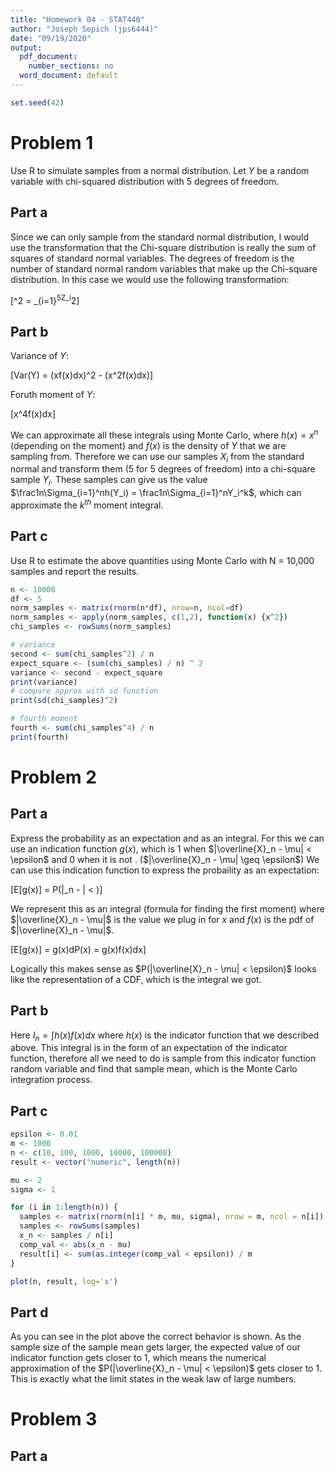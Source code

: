```yaml
---
title: "Homework 04 - STAT440"
author: "Joseph Sepich (jps6444)"
date: "09/19/2020"
output:
  pdf_document:
    number_sections: no
  word_document: default
---
```


```r
set.seed(42)
```

# Problem 1

Use R to simulate samples from a normal distribution. Let $Y$ be a random variable with chi-squared distribution with 5 degrees of freedom.

## Part a

Since we can only sample from the standard normal distribution, I would use the transformation that the Chi-square distribution is really the sum of squares of standard normal variables. The degrees of freedom is the number of standard normal random variables that make up the Chi-square distribution. In this case we would use the following transformation:

\[\chi^2 = \Sigma_{i=1}^5Z_i^2\]

## Part b

Variance of $Y$:

\[Var(Y) = (\int xf(x)dx)^2 - (\int x^2f(x)dx)\]

Foruth moment of $Y$:

\[\int x^4f(x)dx\]

We can approximate all these integrals using Monte Carlo, where $h(x) =x^n$ (depending on the moment) and $f(x)$ is the density of $Y$ that we are sampling from. Therefore we can use our samples $X_i$ from the standard normal and transform them (5 for 5 degrees of freedom) into a chi-square sample $Y_i$. These samples can give us the value $\frac1n\Sigma_{i=1}^nh(Y_i) = \frac1n\Sigma_{i=1}^nY_i^k$, which can approximate the $k^{th}$ moment integral.

## Part c

Use R to estimate the above quantities using Monte Carlo with N = 10,000 samples and report the results.

```r
n <- 10000
df <- 5
norm_samples <- matrix(rnorm(n*df), nrow=n, ncol=df)
norm_samples <- apply(norm_samples, c(1,2), function(x) {x^2})
chi_samples <- rowSums(norm_samples)

# variance
second <- sum(chi_samples^2) / n
expect_square <- (sum(chi_samples) / n) ^ 2
variance <- second - expect_square
print(variance)
# compare approx with sd function
print(sd(chi_samples)^2)

# fourth moment
fourth <- sum(chi_samples^4) / n
print(fourth)
```

# Problem 2

## Part a

Express the probability as an expectation and as an integral. For this we can use an indication function $g(x)$, which is 1 when $|\overline{X}_n - \mu| < \epsilon$ and 0 when it is not . ($|\overline{X}_n - \mu| \geq \epsilon$) We can use this indication function to express the probaility as an expectation:

\[E[g(x)] = P(|\overline{X}_n - \mu| < \epsilon)\]

We represent this as an integral (formula for finding the first moment) where $|\overline{X}_n - \mu|$ is the value we plug in for $x$ and $f(x)$ is the pdf of $|\overline{X}_n - \mu|$.

\[E[g(x)] = \int g(x)dP(x) = \int g(x)f(x)dx\]

Logically this makes sense as $P(|\overline{X}_n - \mu| < \epsilon)$ looks like the representation of a CDF, which is the integral we got.

## Part b

Here $I_n = \int h(x)f(x)dx$ where $h(x)$ is the indicator function that we described above. This integral is in the form of an expectation of the indicator function, therefore all we need to do is sample from this indicator function random variable and find that sample mean, which is the Monte Carlo integration process.

## Part c

```r
epsilon <- 0.01
m <- 1000
n <- c(10, 100, 1000, 10000, 100000)
result <- vector("numeric", length(n))

mu <- 2
sigma <- 1

for (i in 1:length(n)) {
  samples <- matrix(rnorm(n[i] * m, mu, sigma), nrow = m, ncol = n[i])
  samples <- rowSums(samples)
  x_n <- samples / n[i]
  comp_val <- abs(x_n - mu)
  result[i] <- sum(as.integer(comp_val < epsilon)) / m
}

plot(n, result, log='x')
```

## Part d

As you can see in the plot above the correct behavior is shown. As the sample size of the sample mean gets larger, the expected value of our indicator function gets closer to 1, which means the numerical approximation of the $P(|\overline{X}_n - \mu| < \epsilon)$ gets closer to 1. This is exactly what the limit states in the weak law of large numbers.

# Problem 3

## Part a
